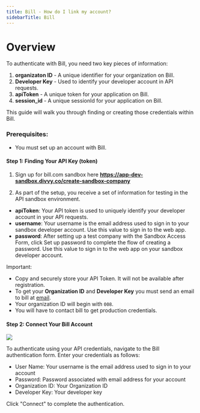 ```yaml
---
title: Bill - How do I link my account?
sidebarTitle: Bill
---
```



# Overview

To authenticate with Bill, you need two key pieces of information:
1. **organizaton ID** - A unique identifier for your organization on Bill.
2. **Developer Key** - Used to identify your developer account in API requests.
3. **apiToken** - A unique token for your application on Bill.
4. **session_id** - A unique sessionId for your application on Bill.


This guide will walk you through finding or creating those credentials within Bill.


### Prerequisites:

- You must set up an account with Bill.


#### Step 1: Finding Your API Key (token)
1. Sign up for bill.com sandbox here **https://app-dev-sandbox.divvy.co/create-sandbox-company**


2. As part of the setup, you receive a set of information for testing in the API sandbox environment.
- **apiToken**: Your API token is used to uniquely identify your developer account in your API requests.
- **username**: Your username is the email address used to sign in to your sandbox developer account. Use this value to sign in to the web app.
- **password**: After setting up a test company with the Sandbox Access Form, click Set up password to complete the flow of creating a password.
Use this value to sign in to the web app on your sandbox developer account.

Important:
- Copy and securely store your API Token. It will not be available after registration.
- To get your **Organization ID** and **Developer Key** you must send an email to bill at [email](developerprogram@hq.bill.com).
- Your organization ID will begin with `008`.
- You will have to contact bill to get production credentials.



#### Step 2: Connect Your Bill Account

<img src="/integrations/all/bill/nango_connect_ui.png" />

To authenticate using your API credentials, navigate to the Bill authentication form.
Enter your credentials as follows:
- User Name: Your username is the email address used to sign in to your account
- Password: Password associated with email address for your account
- Organization ID: Your Organization ID
- Developer Key: Your developer key

Click "Connect" to complete the authentication.

